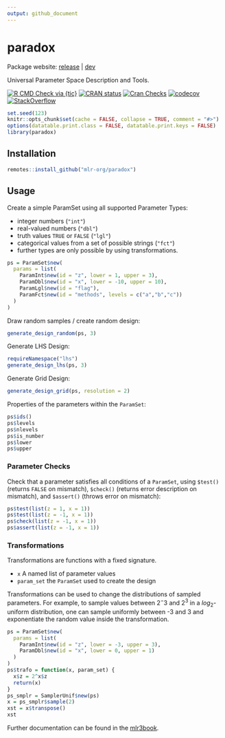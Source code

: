 ```yaml
---
output: github_document
---
```


# paradox

Package website: [release](https://paradox.mlr-org.com/) | [dev](https://paradox.mlr-org.com/dev)

Universal Parameter Space Description and Tools.

<!-- badges: start -->
[![R CMD Check via {tic}](https://github.com/mlr-org/paradox/workflows/R%20CMD%20Check%20via%20{tic}/badge.svg?branch=master)](https://github.com/mlr-org/paradox/actions)
[![CRAN status](https://www.r-pkg.org/badges/version/paradox)](https://CRAN.R-project.org/package=paradox)
[![Cran Checks](https://cranchecks.info/badges/worst/paradox)](https://cran.r-project.org/web/checks/check_results_paradox.html)
[![codecov](https://codecov.io/gh/mlr-org/paradox/branch/master/graph/badge.svg)](https://codecov.io/gh/mlr-org/paradox)
[![StackOverflow](https://img.shields.io/badge/stackoverflow-mlr3-orange.svg)](https://stackoverflow.com/questions/tagged/mlr3)
<!-- badges: end -->

```r
set.seed(123)
knitr::opts_chunk$set(cache = FALSE, collapse = TRUE, comment = "#>")
options(datatable.print.class = FALSE, datatable.print.keys = FALSE)
library(paradox)
```

## Installation

```r
remotes::install_github("mlr-org/paradox")
```

## Usage

Create a simple ParamSet using all supported Parameter Types:

* integer numbers (`"int"`)
* real-valued numbers (`"dbl"`)
* truth values `TRUE` or `FALSE` (`"lgl"`)
* categorical values from a set of possible strings (`"fct"`)
* further types are only possible by using transformations.

```r
ps = ParamSet$new(
  params = list(
    ParamInt$new(id = "z", lower = 1, upper = 3),
    ParamDbl$new(id = "x", lower = -10, upper = 10),
    ParamLgl$new(id = "flag"),
    ParamFct$new(id = "methods", levels = c("a","b","c"))
  )
)
```

Draw random samples / create random design:

```r
generate_design_random(ps, 3)
```

Generate LHS Design:

```r
requireNamespace("lhs")
generate_design_lhs(ps, 3)
```

Generate Grid Design:

```r
generate_design_grid(ps, resolution = 2)
```

Properties of the parameters within the `ParamSet`:

```r
ps$ids()
ps$levels
ps$nlevels
ps$is_number
ps$lower
ps$upper
```

### Parameter Checks

Check that a parameter satisfies all conditions of a `ParamSet`, using `$test()` (returns `FALSE` on mismatch), `$check()` (returns error description on mismatch), and `$assert()` (throws error on mismatch):

```r
ps$test(list(z = 1, x = 1))
ps$test(list(z = -1, x = 1))
ps$check(list(z = -1, x = 1))
ps$assert(list(z = -1, x = 1))
```

### Transformations

Transformations are functions with a fixed signature.

* `x` A named list of parameter values
* `param_set` the `ParamSet` used to create the design

Transformations can be used to change the distributions of sampled parameters.
For example, to sample values between $2^-3$ and $2^3$ in a $log_2$-uniform distribution, one can sample uniformly between -3 and 3 and exponentiate the random value inside the transformation.

```r
ps = ParamSet$new(
  params = list(
    ParamInt$new(id = "z", lower = -3, upper = 3),
    ParamDbl$new(id = "x", lower = 0, upper = 1)
  )
)
ps$trafo = function(x, param_set) {
  x$z = 2^x$z
  return(x)
}
ps_smplr = SamplerUnif$new(ps)
x = ps_smplr$sample(2)
xst = x$transpose()
xst
```

Further documentation can be found in the [mlr3book](https://mlr3book.mlr-org.com/paradox.html).
